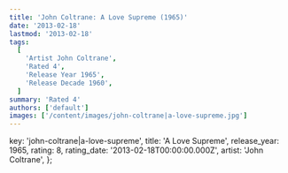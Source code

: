 ```yaml
---
title: 'John Coltrane: A Love Supreme (1965)'
date: '2013-02-18'
lastmod: '2013-02-18'
tags:
  [
    'Artist John Coltrane',
    'Rated 4',
    'Release Year 1965',
    'Release Decade 1960',
  ]
summary: 'Rated 4'
authors: ['default']
images: ['/content/images/john-coltrane|a-love-supreme.jpg']
---
```


  key: 'john-coltrane|a-love-supreme',
  title: 'A Love Supreme',
  release_year: 1965,
  rating: 8,
  rating_date: '2013-02-18T00:00:00.000Z',
  artist: 'John Coltrane',
};

<MusicRating data={data} />
